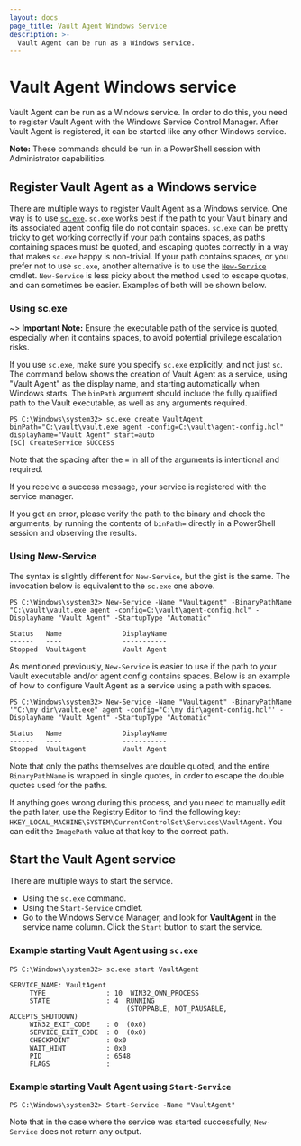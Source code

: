 ```yaml
---
layout: docs
page_title: Vault Agent Windows Service
description: >-
  Vault Agent can be run as a Windows service.
---
```


# Vault Agent Windows service

Vault Agent can be run as a Windows service. In order to do this, you need to register Vault Agent with the Windows
Service Control Manager. After Vault Agent is registered, it can be started like any other Windows
service.

**Note:** These commands should be run in a PowerShell session with Administrator capabilities.

## Register Vault Agent as a Windows service

There are multiple ways to register Vault Agent as a Windows service. One way is to use
[`sc.exe`](https://docs.microsoft.com/en-us/windows-server/administration/windows-commands/sc-create). `sc.exe` works
best if the path to your Vault binary and its associated agent config file do not contain spaces. `sc.exe` can be
pretty tricky to get working correctly if your path contains spaces, as paths containing spaces must be quoted,
and escaping quotes correctly in a way that makes `sc.exe` happy is non-trivial. If your path contains spaces, or you prefer not to use `sc.exe`, another
alternative is to use the
[`New-Service`](https://docs.microsoft.com/en-us/powershell/module/microsoft.powershell.management/new-service?view=powershell-5.1)
cmdlet. `New-Service` is less picky about the method used to escape quotes, and can sometimes be easier. Examples of
both will be shown below.

### Using sc.exe

~> **Important Note:** Ensure the executable path of the service is quoted, especially when it contains spaces, to avoid
potential privilege escalation risks.

If you use `sc.exe`, make sure you specify `sc.exe` explicitly, and not just `sc`. The command below shows the creation
of Vault Agent as a service, using "Vault Agent" as the display name, and starting automatically when Windows starts.
The `binPath` argument should include the fully qualified path to the Vault executable, as well as any arguments required.

```shell-session
PS C:\Windows\system32> sc.exe create VaultAgent binPath="C:\vault\vault.exe agent -config=C:\vault\agent-config.hcl" displayName="Vault Agent" start=auto
[SC] CreateService SUCCESS
```

Note that the spacing after the `=` in all of the arguments is intentional and required.

If you receive a success message, your service is registered with the service manager.

If you get an error, please verify the path to the binary and check the arguments, by running the contents of
`binPath=` directly in a PowerShell session and observing the results.

### Using New-Service

The syntax is slightly different for `New-Service`, but the gist is the same. The invocation below is equivalent to the
`sc.exe` one above.

```shell-session
PS C:\Windows\system32> New-Service -Name "VaultAgent" -BinaryPathName "C:\vault\vault.exe agent -config=C:\vault\agent-config.hcl" -DisplayName "Vault Agent" -StartupType "Automatic"

Status   Name               DisplayName
------   ----               -----------
Stopped  VaultAgent         Vault Agent
```

As mentioned previously, `New-Service` is easier to use if the path to your Vault executable and/or agent config contains spaces.
Below is an example of how to configure Vault Agent as a service using a path with spaces.

```shell-session
PS C:\Windows\system32> New-Service -Name "VaultAgent" -BinaryPathName '"C:\my dir\vault.exe" agent -config="C:\my dir\agent-config.hcl"' -DisplayName "Vault Agent" -StartupType "Automatic"

Status   Name               DisplayName
------   ----               -----------
Stopped  VaultAgent         Vault Agent
```

Note that only the paths themselves are double quoted, and the entire `BinaryPathName` is wrapped in single quotes, in order
to escape the double quotes used for the paths.

If anything goes wrong during this process, and you need to manually edit the path later, use the Registry Editor to find
the following key: `HKEY_LOCAL_MACHINE\SYSTEM\CurrentControlSet\Services\VaultAgent`. You can edit the `ImagePath` value
at that key to the correct path.

## Start the Vault Agent service

There are multiple ways to start the service.

- Using the `sc.exe` command.
- Using the `Start-Service` cmdlet.
- Go to the Windows Service Manager, and look for **VaultAgent** in the service name column. Click the
  `Start` button to start the service.

### Example starting Vault Agent using `sc.exe`

```shell-session
PS C:\Windows\system32> sc.exe start VaultAgent

SERVICE_NAME: VaultAgent
     TYPE               : 10  WIN32_OWN_PROCESS
     STATE              : 4  RUNNING
                             (STOPPABLE, NOT_PAUSABLE, ACCEPTS_SHUTDOWN)
     WIN32_EXIT_CODE    : 0  (0x0)
     SERVICE_EXIT_CODE  : 0  (0x0)
     CHECKPOINT         : 0x0
     WAIT_HINT          : 0x0
     PID                : 6548
     FLAGS              :
```

### Example starting Vault Agent using `Start-Service`

```shell-session
PS C:\Windows\system32> Start-Service -Name "VaultAgent"
```

Note that in the case where the service was started successfully, `New-Service` does not return any output.
